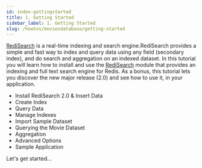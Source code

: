 ```yaml
---
id: index-gettingstarted
title: 1. Getting Started
sidebar_label: 1. Getting Started
slug: /howtos/moviesdatabase/getting-started
---
```


[RediSearch](https://redisearch.io) is a real-time indexing and search engine.RediSearch provides a simple and fast way to index and query data using any field (secondary index), and do search and aggregation on an indexed dataset.
In this tutorial you will learn how to install and use the [RediSearch](https://redisearch.io) module that provides an indexing and full text search engine for Redis.
As a bonus, this tutorial lets you discover the new major release (2.0) and see how to use it, in your application.


- Install RediSearch 2.0 & Insert Data
- Create Index
- Query Data
- Manage Indexes
- Import Sample Dataset
- Querying the Movie Dataset
- Aggregation
- Advanced Options
- Sample Application

Let's get started...
